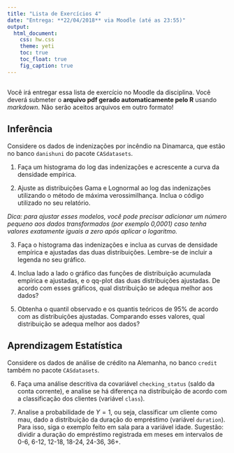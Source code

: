 ```yaml
---
title: "Lista de Exercícios 4"
date: "Entrega: **22/04/2018** via Moodle (até as 23:55)"
output: 
  html_document: 
    css: hw.css
    theme: yeti
    toc: true
    toc_float: true
    fig_caption: true
---
```


## 

Você irá entregar essa lista de exercício no Moodle da disciplina. Você deverá submeter o **arquivo pdf gerado automaticamente pelo R** usando *markdown*. Não serão aceitos arquivos em outro formato!



## Inferência


Considere os dados de indenizações por incêndio na Dinamarca, que estão no banco `danishuni` do pacote `CASdatasets`.


1) Faça um histograma do log das indenizações e acrescente a curva da densidade empírica.


2) Ajuste as distribuições Gama e Lognormal ao log das indenizações utilizando o método de máxima verossimilhança. Inclua o código utilizado no seu relatório.

*Dica: para ajustar esses modelos, você pode precisar adicionar um número pequeno aos dados transformados (por exemplo 0,0001) caso tenha valores exatamente iguais a zero após aplicar o logaritmo.*


3) Faça o histograma das indenizações e inclua as curvas de densidade empírica e ajustadas das duas distribuições. Lembre-se de incluir a legenda no seu gráfico.


4) Inclua lado a lado o gráfico das funções de distribuição acumulada empírica e ajustadas, e o qq-plot das duas distribuições ajustadas. De acordo com esses gráficos, qual distribuição se adequa melhor aos dados?


5) Obtenha o quantil observado e os quantis teóricos de 95% de acordo com as distribuições ajustadas. Comparando esses valores, qual distribuição se adequa melhor aos dados?


## Aprendizagem Estatística

Considere os dados de análise de crédito na Alemanha, no banco `credit` também no pacote `CASdatasets`.


6) Faça uma análise descritiva da covariável `checking_status` (saldo da conta corrente), e analise se há diferença na distribuição de acordo com a classificação dos clientes (variável `class`).


7) Analise a probabilidade de $Y=1$, ou seja, classificar um cliente como mau, dado a distribuição da duração do empréstimo (variável `duration`). Para isso, siga o exemplo feito em sala para a variável idade. Sugestão: dividir a duração do empréstimo registrada em meses em intervalos de 0-6, 6-12, 12-18, 18-24, 24-36, 36+. 




